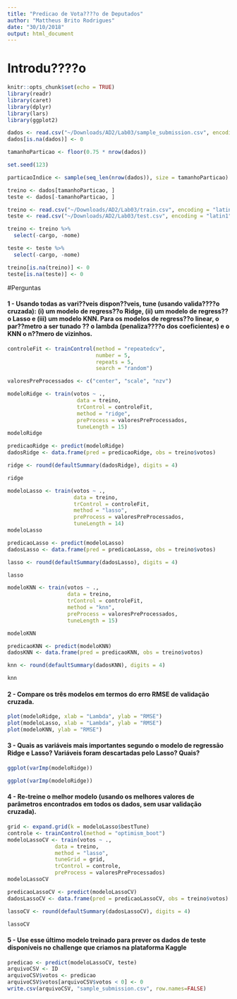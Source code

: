 ```yaml
---
title: "Predicao de Vota????o de Deputados"
author: "Mattheus Brito Rodrigues"
date: "30/10/2018"
output: html_document
---
```

# Introdu????o

```r
knitr::opts_chunk$set(echo = TRUE)
library(readr)
library(caret)
library(dplyr)
library(lars)
library(ggplot2)
```


```r
dados <- read.csv("~/Downloads/AD2/Lab03/sample_submission.csv", encoding = "latin1")
dados[is.na(dados)] <- 0

tamanhoParticao <- floor(0.75 * nrow(dados))

set.seed(123)

particaoIndice <- sample(seq_len(nrow(dados)), size = tamanhoParticao)

treino <- dados[tamanhoParticao, ]
teste <- dados[-tamanhoParticao, ]

treino <- read.csv("~/Downloads/AD2/Lab03/train.csv", encoding = "latin1")
teste <- read.csv("~/Downloads/AD2/Lab03/test.csv", encoding = "latin1")

treino <- treino %>%
  select(-cargo, -nome)

teste <- teste %>%
  select(-cargo, -nome)

treino[is.na(treino)] <- 0
teste[is.na(teste)] <- 0


```

#Perguntas

#### 1 - Usando todas as vari??veis dispon??veis, tune (usando valida????o cruzada): (i) um modelo de regress??o Ridge, (ii) um modelo de regress??o Lasso e (iii) um modelo KNN. Para os modelos de regress??o linear, o par??metro a ser tunado ?? o lambda (penaliza????o dos coeficientes) e o KNN o n??mero de vizinhos.

```r
controleFit <- trainControl(method = "repeatedcv",
                            number = 5,
                            repeats = 5,
                            search = "random")

valoresPreProcessados <- c("center", "scale", "nzv")
```



```r
modeloRidge <- train(votos ~ .,
                      data = treino,
                      trControl = controleFit,
                      method = "ridge",
                      preProcess = valoresPreProcessados,
                      tuneLength = 15)
modeloRidge
```

```r
predicaoRidge <- predict(modeloRidge)
dadosRidge <- data.frame(pred = predicaoRidge, obs = treino$votos)

ridge <- round(defaultSummary(dadosRidge), digits = 4)

ridge
```


```r
modeloLasso <- train(votos ~ .,
                     data = treino,
                     trControl = controleFit,
                     method = "lasso",
                     preProcess = valoresPreProcessados,
                     tuneLength = 14)
modeloLasso
```

```r
predicaoLasso <- predict(modeloLasso)
dadosLasso <- data.frame(pred = predicaoLasso, obs = treino$votos)

lasso <- round(defaultSummary(dadosLasso), digits = 4)

lasso
```

```r
modeloKNN <- train(votos ~ .,
                   data = treino,
                   trControl = controleFit,
                   method = "knn",
                   preProcess = valoresPreProcessados,
                   tuneLength = 15)

modeloKNN
```

```r
predicaoKNN <- predict(modeloKNN)
dadosKNN <- data.frame(pred = predicaoKNN, obs = treino$votos)

knn <- round(defaultSummary(dadosKNN), digits = 4)

knn
```

#### 2 - Compare os três modelos em termos do erro RMSE de validação cruzada.

```r
plot(modeloRidge, xlab = "Lambda", ylab = "RMSE")
plot(modeloLasso, xlab = "Lambda", ylab = "RMSE")
plot(modeloKNN, ylab = "RMSE")
```

#### 3 - Quais as variáveis mais importantes segundo o modelo de regressão Ridge e Lasso?  Variáveis foram descartadas pelo Lasso? Quais?

```r
ggplot(varImp(modeloRidge))
```

```r
ggplot(varImp(modeloRidge))
```

#### 4 - Re-treine o melhor modelo (usando os melhores valores de parâmetros encontrados em todos os dados, sem usar validação cruzada).

```r
grid <- expand.grid(k = modeloLasso$bestTune)
controle <- trainControl(method = "optimism_boot")
modeloLassoCV <- train(votos ~ ., 
               data = treino,
               method = "lasso",
               tuneGrid = grid,
               trControl = controle,
               preProcess = valoresPreProcessados)
modeloLassoCV
```

```r
predicaoLassoCV <- predict(modeloLassoCV)
dadosLassoCV <- data.frame(pred = predicaoLassoCV, obs = treino$votos)

lassoCV <- round(defaultSummary(dadosLassoCV), digits = 4)

lassoCV
```


#### 5 - Use esse último modelo treinado para prever os dados de teste disponíveis no challenge que criamos na plataforma Kaggle

```r
predicao <- predict(modeloLassoCV, teste)
arquivoCSV <- ID
arquivoCSV$votos <- predicao
arquivoCSV$votos[arquivoCSV$votos < 0] <- 0
write.csv(arquivoCSV, "sample_submission.csv", row.names=FALSE)
```




